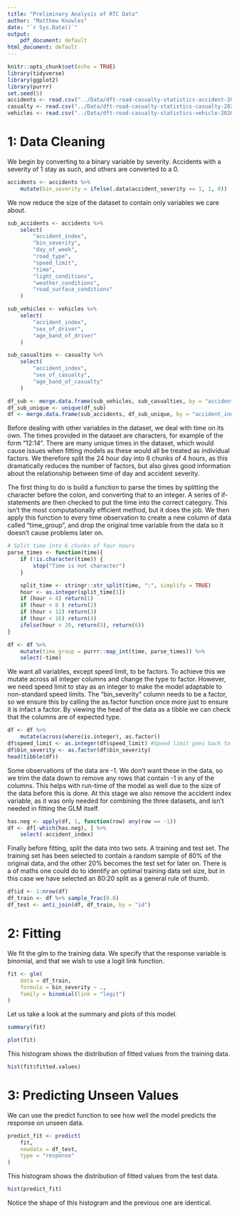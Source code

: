 ```yaml
---
title: "Preliminary Analysis of RTC Data"
author: "Matthew Knowles"
date: "`r Sys.Date()`"
output:
    pdf_document: default
html_document: default
---
```


```r
knitr::opts_chunk$set(echo = TRUE)
library(tidyverse)
library(ggplot2)
library(purrr)
set.seed(5)
accidents <- read.csv("../Data/dft-road-casualty-statistics-accident-2020.csv")
casualty <- read.csv("../Data/dft-road-casualty-statistics-casualty-2020.csv")
vehicles <- read.csv("../Data/dft-road-casualty-statistics-vehicle-2020.csv")
```

# 1: Data Cleaning

We begin by converting to a binary variable by severity. Accidents with a severity of 1 stay as such, and others are converted to a 0. 

```r
accidents <- accidents %>% 
    mutate(bin_severity = ifelse(.data$accident_severity == 1, 1, 0))
```

We now reduce the size of the dataset to contain only variables we care about. 

```r
sub_accidents <- accidents %>% 
    select(
        "accident_index",
        "bin_severity",
        "day_of_week",
        "road_type",
        "speed_limit",
        "time",
        "light_conditions",
        "weather_conditions",
        "road_surface_conditions"
    )

sub_vehicles <- vehicles %>% 
    select(
        "accident_index",
        "sex_of_driver",
        "age_band_of_driver"
    )

sub_casualties <- casualty %>% 
    select(
        "accident_index",
        "sex_of_casualty",
        "age_band_of_casualty"
    )

df_sub <- merge.data.frame(sub_vehicles, sub_casualties, by = "accident_index")
df_sub_unique <- unique(df_sub)
df <- merge.data.frame(sub_accidents, df_sub_unique, by = "accident_index")
```

Before dealing with other variables in the dataset, we deal with time on its own. The times provided in the dataset are characters, for example of the form "12:14". There are many unique times in the dataset, which would cause issues when fitting models as these would all be treated as individual factors. We therefore split the 24 hour day into 6 chunks of 4 hours, as this dramatically reduces the number of factors, but also gives good information about the relationship between time of day and accident severity. 

The first thing to do is build a function to parse the times by splitting the character before the colon, and converting that to an integer. A series of if-statements are then checked to put the time into the correct category. This isn't the most computationally efficient method, but it does the job. We then apply this function to every time observation to create a new column of data called "time_group", and drop the original time variable from the data so it doesn't cause problems later on.

```r
# Split time into 6 chunks of four hours
parse_times <- function(time){
    if (!is.character(time)) {
        stop("Time is not character")
    }

    split_time <- stringr::str_split(time, ":", simplify = TRUE)
    hour <- as.integer(split_time[1])
    if (hour < 4) return(1)
    if (hour < 8 ) return(2)
    if (hour < 12) return(3)
    if (hour < 16) return(4)
    ifelse(hour < 20, return(5), return(6))
}

df <- df %>% 
    mutate(time_group = purrr::map_int(time, parse_times)) %>% 
    select(-time)
```

We want all variables, except speed limit, to be factors. To achieve this we mutate across all integer columns and change the type to factor. However, we need speed limit to stay as an integer to make the model adaptable to non-standard speed limits. The "bin_severity" column needs to be a factor, so we ensure this by calling the as.factor function once more just to ensure it is infact a factor. By viewing the head of the data as a tibble we can check that the columns are of expected type.

```r
df <- df %>%
    mutate(across(where(is.integer), as.factor))
df$speed_limit <- as.integer(df$speed_limit) #Speed limit goes back to integer
df$bin_severity <- as.factor(df$bin_severity)
head(tibble(df))
```

Some observations of the data are -1. We don't want these in the data, so we trim the data down to remove any rows that contain -1 in any of the columns. This helps with run-time of the model as well due to the size of the data before this is done. At this stage we also remove the accident index variable, as it was only needed for combining the three datasets, and isn't needed in fitting the GLM itself.

```r
has.neg <- apply(df, 1, function(row) any(row == -1))
df <- df[-which(has.neg), ] %>% 
    select(-accident_index)
```

Finally before fitting, split the data into two sets. A training and test set. The training set has been selected to contain a random sample of 80% of the original data, and the other 20% becomes the test set for later on. There is a of maths one could do to identify an optimal training data set size, but in this case we have selected an 80:20 split as a general rule of thumb.

```r
df$id <- 1:nrow(df)
df_train <- df %>% sample_frac(0.8)
df_test <- anti_join(df, df_train, by = "id")
```

# 2: Fitting

We fit the glm to the training data. We specify that the response variable is binomial, and that we wish to use a logit link function.

```r
fit <- glm(
    data = df_train,
    formula = bin_severity ~ .,
    family = binomial(link = "logit")
)
```

Let us take a look at the summary and plots of this model.

```r
summary(fit)
```

```r
plot(fit)
```

This histogram shows the distribution of fitted values from the training data.

```r
hist(fit$fitted.values)
```

# 3: Predicting Unseen Values

We can use the predict function to see how well the model predicts the response on unseen data.

```r
predict_fit <- predict(
    fit,
    newdata = df_test,
    type = "response"
)
```

This histogram shows the distribution of fitted values from the test data.

```r
hist(predict_fit)
```

Notice the shape of this histogram and the previous one are identical.
